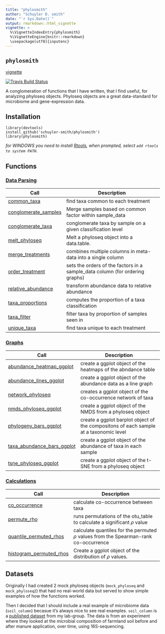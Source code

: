 ```yaml
---
title: "phylosmith"
author: "Schuyler D. smith"
date: "`r Sys.Date()`"
output: rmarkdown::html_vignette
vignette: >
  %\VignetteIndexEntry{phylosmith}
  %\VignetteEngine{knitr::rmarkdown}
  \usepackage[utf8]{inputenc}
---
```


## `phylosmith`
[vignette](https://schuyler-smith.github.io/phylosmith/)

[![Travis Build
Status](https://travis-ci.org/schuyler-smith/phylosmith.svg?branch=master)](https://github.com/schuyler-smith/phylosmith)

A conglomeration of functions that I have written, that I find useful, for analyzing phyloseq objects. Phyloseq objects are a great data-standard for microbiome and gene-expression data.

## Installation

```
library(devtools)
install_github('schuyler-smith/phylosmith')
library(phylosmith)
```

*for WINDOWS you need to install <a href="https://cran.r-project.org/bin/windows/Rtools/" target="_blank" >Rtools</a>, when prompted, select `add rtools to system PATH`.*

## Functions

### [Data Parsing](https://schuyler-smith.github.io/phylosmith/data_parsing.html)

Call			     | Description
-------------------- | ------------------------------------------------------------
[common_taxa](https://schuyler-smith.github.io/phylosmith/data_parsing.html#common_taxa) | find taxa common to each treatment
[conglomerate_samples](https://schuyler-smith.github.io/phylosmith/data_parsing.html#conglomerate_samples)   |   Merge samples based on common factor within sample_data
[conglomerate_taxa](https://schuyler-smith.github.io/phylosmith/data_parsing.html#conglomerate_taxa)  |  conglomerate taxa by sample on a given classification level
[melt_phyloseq](https://schuyler-smith.github.io/phylosmith/data_parsing.html#melt_phyloseq)   |   Melt a phyloseq object into a data.table.
[merge_treatments](https://schuyler-smith.github.io/phylosmith/data_parsing.html#merge_treatments) | combines multiple columns in meta-data into a single column
[order_treatment](https://schuyler-smith.github.io/phylosmith/data_parsing.html#order_treatment) | sets the orders of the factors in a sample_data column (for ordering graphs)
[relative_abundance](https://schuyler-smith.github.io/phylosmith/data_parsing.html#relative_abundance) | transform abundance data to relative abundance
[taxa_proportions](https://schuyler-smith.github.io/phylosmith/data_parsing.html#taxa_proportions) | computes the proportion of a taxa classification
[taxa_filter](https://schuyler-smith.github.io/phylosmith/data_parsing.html#taxa_filter) | filter taxa by proportion of samples seen in
[unique_taxa](https://schuyler-smith.github.io/phylosmith/data_parsing.html#unique_taxa) | find taxa unique to each treatment

### [Graphs](https://schuyler-smith.github.io/phylosmith/graphs.html)

Call                 | Description
-------------------- | ------------------------------------------------------------
[abundance_heatmap_ggplot](https://schuyler-smith.github.io/phylosmith/graphs.html#abundance_heatmap_ggplot) | create a ggplot object of the heatmaps of the abndance table
[abundance_lines_ggplot](https://schuyler-smith.github.io/phylosmith/graphs.html#abundance_lines_ggplot) | create a ggplot object of the abundance data as a line graph
[network_phyloseq](https://schuyler-smith.github.io/phylosmith/graphs.html#network_phyloseq) | creates a ggplot object of the co-occurrence network of taxa
[nmds_phyloseq_ggplot](https://schuyler-smith.github.io/phylosmith/graphs.html#nmds_phyloseq_ggplot)  | create a ggplot object of the NMDS from a phyloseq object
[phylogeny_bars_ggplot](https://schuyler-smith.github.io/phylosmith/graphs.html#phylogeny_bars_ggplot) | create a ggplot barplot object of the compositons of each sample at a taxonomic level
[taxa_abundance_bars_ggplot](https://schuyler-smith.github.io/phylosmith/graphs.html#taxa_abundance_bars_ggplot) | create a ggplot object of the abundance of taxa in each sample
[tsne_phyloseq_ggplot](https://schuyler-smith.github.io/phylosmith/graphs.html#tsne_phyloseq_ggplot)  | create a ggplot object of the t-SNE from a phyloseq object

### [Calculations](https://schuyler-smith.github.io/phylosmith/calculations.html)

Call                 | Description
-------------------- | ------------------------------------------------------------
[co_occurrence](https://schuyler-smith.github.io/phylosmith/calculations.html#permute_rho) | calculate co-occurrence between taxa
[permute_rho](https://schuyler-smith.github.io/phylosmith/calculations.html#co_occurrence) | runs permutations of the otu_table to calculate a significant $\rho$ value
[quantile_permuted_rhos](https://schuyler-smith.github.io/phylosmith/calculations.html##quantile_permuted_rhos) | calculate quantiles for the permuted $\rho$ values from the Spearman-rank co-occurrence
[histogram_permuted_rhos](https://schuyler-smith.github.io/phylosmith/calculations.html##histogram_permuted_rhos) | Create a ggplot object of the distribution of $\rho$ values.

## Datasets

Originally I had created 2 mock phyloseq objects (`mock_phyloseq` and `mock_phyloseq2`) that had no real-world data but served to show simple examples of how the functions worked. 

Then I decided that I should include a real example of microbiome data (`soil_column`) becasue it's always nice to see real examples. `soil_column` is a <a href="https://www.frontiersin.org/articles/10.3389/fmicb.2018.03197/full" target="_blank" >published dataset</a>  from my lab-group. The data is from an experiment where they looked at the microbial composition of farmland soil before and after manure application, over time, using 16S-sequencing.
